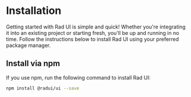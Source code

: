 # Installation

Getting started with Rad UI is simple and quick! Whether you're integrating it into an existing project or starting fresh, you'll be up and running in no time. Follow the instructions below to install Rad UI using your preferred package manager.

## Install via npm

If you use npm, run the following command to install Rad UI:

```bash
npm install @radui/ui --save
